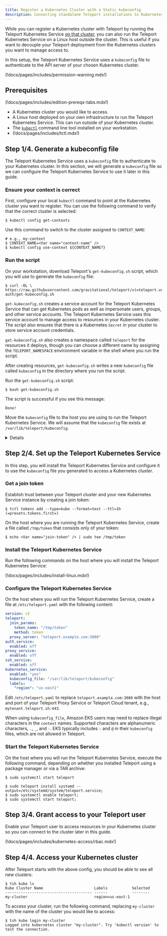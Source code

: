 ```yaml
---
title: Register a Kubernetes Cluster with a Static kubeconfig
description: Connecting standalone Teleport installations to Kubernetes clusters.
---
```


While you can register a Kubernetes cluster with Teleport by running the
Teleport Kubernetes Service [on that cluster](../getting-started.mdx), you can
also run the Teleport Kubernetes Service on a Linux host outside the cluster.
This is useful if you want to decouple your Teleport deployment from the
Kubernetes clusters you want to manage access to.

In this setup, the Teleport Kubernetes Service uses a `kubeconfig` file to
authenticate to the API server of your chosen Kubernetes cluster.

(!docs/pages/includes/permission-warning.mdx!)

## Prerequisites

(!docs/pages/includes/edition-prereqs-tabs.mdx!)

- A Kubernetes cluster you would like to access.
- A Linux host deployed on your own infrastructure to run the Teleport
  Kubernetes Service. This can run outside of your Kubernetes cluster. 
- The [`kubectl`](https://kubernetes.io/docs/reference/kubectl/) command line
  tool installed on your workstation.
- (!docs/pages/includes/tctl.mdx!)

## Step 1/4. Generate a kubeconfig file

The Teleport Kubernetes Service uses a `kubeconfig` file to authenticate to your
Kubernetes cluster. In this section, we will generate a `kubeconfig` file so we
can configure the Teleport Kubernetes Service to use it later in this guide.

### Ensure your context is correct

First, configure your local `kubectl` command to point at the Kubernetes cluster
you want to register. You can use the following command to verify that
the correct cluster is selected:

```code
$ kubectl config get-contexts
```

Use this command to switch to the cluster assigned to `CONTEXT_NAME`:

```code
# e.g., my-context
$ CONTEXT_NAME=<Var name="context-name" />
$ kubectl config use-context ${CONTEXT_NAME?}
```

### Run the script

On your workstation, download Teleport's `get-kubeconfig.sh` script, which you
will use to generate the `kubeconfig` file:

```code
$ curl -OL \
https://raw.githubusercontent.com/gravitational/teleport/v(=teleport.version=)/examples/k8s-auth/get-kubeconfig.sh
```

`get-kubeconfig.sh` creates a service account for the Teleport Kubernetes
Service that can get Kubernetes pods as well as impersonate users, groups, and
other service accounts. The Teleport Kubernetes Service uses this service
account to manage access to resources in your Kubernetes cluster. The script
also ensures that there is a Kubernetes `Secret` in your cluster to store
service account credentials. 

`get-kubeconfig.sh` also creates a namespace called `teleport` for the
resources it deploys, though you can choose a different name by assigning the
`TELEPORT_NAMESPACE` environment variable in the shell where you run the
script. 

After creating resources, `get-kubeconfig.sh` writes a new `kubeconfig` file
called `kubeconfig` in the directory where you run the script.

Run the `get-kubeconfig.sh` script:

```code
$ bash get-kubeconfig.sh
```

The script is successful if you see this message:

```text
Done!
```

Move the `kubeconfig` file to the host you are using to run the Teleport
Kubernetes Service. We will assume that the `kubeconfig` file exists at
`/var/lib/teleport/kubeconfig`.

<Details title="Connecting multiple Kubernetes clusters?">

You can connect multiple Kubernetes clusters to Teleport from one `kubeconfig`
file if it contains multiple entries. Use
[merge-kubeconfigs.sh](https://github.com/gravitational/teleport/blob/master/examples/k8s-auth/merge-kubeconfigs.sh)
to combine multiple `kubeconfig` files generated by `get-kubeconfig.sh`.

</Details>

## Step 2/4. Set up the Teleport Kubernetes Service

In this step, you will install the Teleport Kubernetes Service and configure it
to use the `kubeconfig` file you generated to access a Kubernetes cluster.

### Get a join token

Establish trust between your Teleport cluster and your new Kubernetes Service
instance by creating a join token:

```code
$ tctl tokens add --type=kube --format=text --ttl=1h
(=presets.tokens.first=)
```

On the host where you are running the Teleport Kubernetes Service, create a
file called `/tmp/token` that consists only of your token:

```code
$ echo <Var name="join-token" /> | sudo tee /tmp/token
```

### Install the Teleport Kubernetes Service

Run the following commands on the host where you will install the Teleport
Kubernetes Service:

(!docs/pages/includes/install-linux.mdx!)

### Configure the Teleport Kubernetes Service

On the host where you will run the Teleport Kubernetes Service, create a file at
`/etc/teleport.yaml` with the following content:

```yaml
version: v3
teleport:
  join_params:
    token_name: "/tmp/token"
    method: token
  proxy_server: "teleport.example.com:3080"
auth_service:
  enabled: off
proxy_service:
  enabled: off
ssh_service:
  enabled: off
kubernetes_service:
  enabled: "yes"
  kubeconfig_file: "/var/lib/teleport/kubeconfig"
  labels:
    "region": "us-east1"
```

Edit `/etc/teleport.yaml` to replace `teleport.example.com:3080` with the host
and port of your Teleport Proxy Service or Teleport Cloud tenant, e.g.,
`mytenant.teleport.sh:443`.

<Admonition type="warning" title="Warning" >

When using `kubeconfig_file`, Amazon EKS users may need to replace illegal
characters in the `context` names. Supported characters are alphanumeric
characters, `.`, `_`, and `-`. EKS typically includes `:` and `@` in their
`kubeconfig` files, which are not allowed in Teleport.

</Admonition>

### Start the Teleport Kubernetes Service

On the host where you will run the Teleport Kubernetes Service, execute the
following command, depending on whether you installed Teleport using a package
manager or via a TAR archive:

<Tabs>
<TabItem label="Package Manager">

```code
$ sudo systemctl start teleport
```
</TabItem>
<TabItem label="TAR archive">

```code
$ sudo teleport install systemd --output=/etc/systemd/system/teleport.service;
$ sudo systemctl enable teleport; 
$ sudo systemctl start teleport; 
```
</TabItem>
</Tabs>

## Step 3/4. Grant access to your Teleport user

Enable your Teleport user to access resources in your Kubernetes cluster so you
can connect to the cluster later in this guide.

(!docs/pages/includes/kubernetes-access/rbac.mdx!)

## Step 4/4. Access your Kubernetes cluster

After Teleport starts with the above config, you should be able to see all new
clusters:

```code
$ tsh kube ls
Kube Cluster Name                       Labels           Selected
--------------------------------------- ------           --------
my-cluster                              region=us-east-1
```

To access your cluster, run the following command, replacing `my-cluster` with
the name of the cluster you would like to access:

```code
$ tsh kube login my-cluster
Logged into kubernetes cluster "my-cluster". Try 'kubectl version' to test the connection.
```
